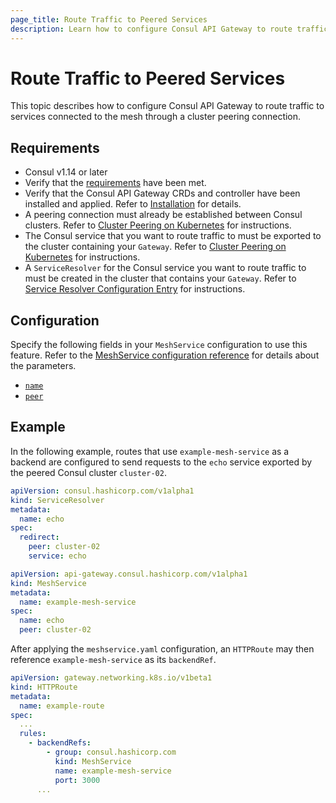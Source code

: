 ```yaml
---
page_title: Route Traffic to Peered Services
description: Learn how to configure Consul API Gateway to route traffic to services connected to the mesh through a peering connection.
---
```


# Route Traffic to Peered Services

This topic describes how to configure Consul API Gateway to route traffic to services connected to the mesh through a cluster peering connection.

## Requirements

- Consul v1.14 or later
- Verify that the [requirements](/consul/docs/api-gateway/tech-specs) have been met.
- Verify that the Consul API Gateway CRDs and controller have been installed and applied. Refer to [Installation](/consul/docs/connect/gateways/api-gateway/deploy/install-k8s) for details.
- A peering connection must already be established between Consul clusters. Refer to [Cluster Peering on Kubernetes](/consul/docs/k8s/connect/cluster-peering/tech-specs) for instructions.
- The Consul service that you want to route traffic to must be exported to the cluster containing your `Gateway`. Refer to [Cluster Peering on Kubernetes](/consul/docs/k8s/connect/cluster-peering/tech-specs) for instructions.
- A `ServiceResolver` for the Consul service you want to route traffic to must be created in the cluster that contains your `Gateway`. Refer to [Service Resolver Configuration Entry](/consul/docs/connect/config-entries/service-resolver) for instructions.

## Configuration

Specify the following fields in your `MeshService` configuration to use this feature. Refer to the [MeshService configuration reference](/consul/docs/connect/gateways/api-gateway/configuration/meshservice) for details about the parameters.

- [`name`](/consul/docs/connect/gateways/api-gateway/configuration/meshservice#name)
- [`peer`](/consul/docs/connect/gateways/api-gateway/configuration/meshservice#peer)

## Example

In the following example, routes that use `example-mesh-service` as a backend are configured to send requests to the `echo` service exported by the peered Consul cluster `cluster-02`.

<CodeBlockConfig filename="serviceresolver.yaml">

```yaml hideClipboard
apiVersion: consul.hashicorp.com/v1alpha1
kind: ServiceResolver
metadata:
  name: echo
spec:
  redirect:
    peer: cluster-02
    service: echo
```
</CodeBlockConfig>

<CodeBlockConfig filename="meshservice.yaml">

```yaml hideClipboard
apiVersion: api-gateway.consul.hashicorp.com/v1alpha1
kind: MeshService
metadata:
  name: example-mesh-service
spec:
  name: echo
  peer: cluster-02
```
</CodeBlockConfig>

After applying the `meshservice.yaml` configuration, an `HTTPRoute` may then reference `example-mesh-service` as its `backendRef`.

<CodeBlockConfig filename="route.yaml">

```yaml hideClipboard
apiVersion: gateway.networking.k8s.io/v1beta1
kind: HTTPRoute
metadata:
  name: example-route
spec:
  ...
  rules:
    - backendRefs:
        - group: consul.hashicorp.com
          kind: MeshService
          name: example-mesh-service
          port: 3000
      ...
```
</CodeBlockConfig>
